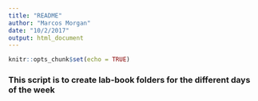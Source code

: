 ```yaml
---
title: "README"
author: "Marcos Morgan"
date: "10/2/2017"
output: html_document
---
```


```r
knitr::opts_chunk$set(echo = TRUE)
```

### This script is to create lab-book folders for the different days of the week



